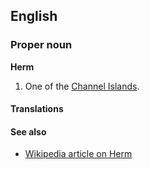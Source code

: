 ==English==
===Proper noun===
'''Herm'''

#One of the [[Channel Islands]].

====Translations====

====See also====

*[[en:Herm|Wikipedia article on Herm]]